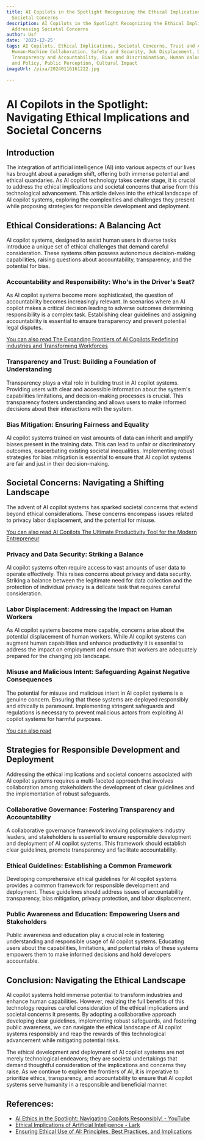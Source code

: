 ```yaml
---
title: AI Copilots in the Spotlight Recognizing the Ethical Implications and Addressing
  Societal Concerns
description: AI Copilots in the Spotlight Recognizing the Ethical Implications and
  Addressing Societal Concerns
author: Usf
date: '2023-12-25'
tags: AI Copilots, Ethical Implications, Societal Concerns, Trust and Automation,
  Human-Machine Collaboration, Safety and Security, Job Displacement, Data Privacy,
  Transparency and Accountability, Bias and Discrimination, Human Values, Regulation
  and Policy, Public Perception, Cultural Impact
imageUrl: /pixa/20240116161222.jpg

---
```

#  AI Copilots in the Spotlight: Navigating Ethical Implications and Societal Concerns

## Introduction

The integration of  artificial intelligence (AI) into various aspects of our lives  has brought about  a paradigm shift, offering both immense potential and ethical quandaries. As AI  copilot technology  takes center stage, it is crucial to address the ethical implications and societal concerns that arise from this technological advancement. This article delves into the ethical landscape of AI copilot systems, exploring the complexities and challenges they present while proposing strategies for responsible development and deployment.

## Ethical Considerations: A Balancing Act

AI copilot systems, designed to assist human users in diverse tasks introduce a unique  set of  ethical challenges that demand careful consideration. These systems often possess autonomous decision-making  capabilities, raising questions about accountability, transparency, and the potential for bias.

### Accountability and Responsibility:  Who's in the Driver's Seat?

As AI  copilot systems become more sophisticated, the question of accountability becomes increasingly relevant. In scenarios where an AI copilot makes  a critical  decision leading to adverse outcomes determining responsibility  is a complex  task. Establishing  clear  guidelines and assigning accountability is essential to  ensure transparency and prevent potential legal disputes.

[You can  also read The Expanding Frontiers of AI Copilots Redefining industries and Transforming Workforces](The%20Expanding%20Frontiers%20of%20AI%20Copilots%20Redefining%20industries%20and%20Transforming%20Workforces)


### Transparency and Trust: Building a Foundation of Understanding

Transparency  plays a vital role in building trust in AI copilot systems. Providing users with clear and  accessible information about the system's capabilities limitations, and decision-making processes is crucial. This transparency fosters understanding and allows users to make informed decisions about their interactions with the system.

### Bias Mitigation: Ensuring Fairness and Equality

AI copilot systems trained on vast amounts of data can inherit and amplify biases present in the  training data.  This can lead to unfair or discriminatory outcomes, exacerbating existing societal inequalities. Implementing robust strategies for bias mitigation is essential to ensure that AI copilot systems are fair and just in their decision-making.

## Societal Concerns: Navigating a Shifting Landscape

The  advent of AI copilot systems has sparked societal concerns that extend beyond ethical  considerations. These concerns encompass issues related to  privacy labor displacement, and the potential  for misuse.

[You can also read AI  Copilots The Ultimate Productivity Tool for the Modern Entrepreneur](AI%20Copilots%20The%20Ultimate%20Productivity%20Tool%20for%20the%20Modern%20Entrepreneur)


### Privacy and Data Security: Striking  a Balance

AI copilot systems  often require  access  to vast amounts of user data to operate effectively. This raises concerns about privacy and data security. Striking  a balance between the legitimate need for data  collection  and the protection of individual privacy is a delicate task that requires careful consideration.

### Labor Displacement: Addressing the Impact on  Human Workers

As  AI copilot  systems become more  capable, concerns arise  about the potential displacement of human workers. While  AI  copilot systems can augment  human capabilities and  enhance productivity  it is  essential to address the impact on employment and ensure that workers are adequately prepared for the changing job landscape.

###  Misuse and Malicious Intent: Safeguarding Against Negative Consequences

The potential  for misuse and malicious intent in AI copilot systems is a genuine concern. Ensuring that these systems are  deployed responsibly and ethically is paramount. Implementing stringent safeguards and regulations is necessary to prevent malicious actors from exploiting AI copilot systems for harmful purposes.

[You can also read ]()


## Strategies  for Responsible Development and Deployment

Addressing  the  ethical implications and societal concerns associated with AI copilot systems requires  a multi-faceted approach  that involves collaboration among  stakeholders the development of clear guidelines and the implementation of robust safeguards.

### Collaborative Governance: Fostering Transparency and Accountability

A collaborative governance framework involving  policymakers industry leaders, and stakeholders is essential to ensure responsible development and deployment of  AI copilot systems. This framework  should establish clear guidelines, promote transparency and facilitate accountability.

### Ethical Guidelines: Establishing a Common Framework

Developing comprehensive ethical guidelines for AI copilot systems provides a common framework for responsible development and deployment. These guidelines should  address issues  of accountability transparency, bias mitigation, privacy  protection, and labor displacement.

### Public  Awareness and Education: Empowering Users and Stakeholders

Public awareness and education play a crucial role in  fostering understanding and responsible usage  of AI copilot systems. Educating users about  the capabilities,  limitations, and potential risks of these systems empowers them to make informed decisions and hold developers accountable.

##  Conclusion: Navigating the Ethical Landscape

AI copilot systems hold immense potential to transform industries and enhance human capabilities. However, realizing the full benefits of this technology requires careful consideration of the ethical implications and societal  concerns it presents. By adopting a  collaborative approach developing clear guidelines, implementing robust safeguards,  and fostering public awareness, we can navigate the ethical landscape of  AI  copilot  systems responsibly and reap the rewards of  this technological advancement while mitigating potential risks.

The ethical development and deployment of AI  copilot  systems are not  merely technological endeavors; they are societal undertakings that demand thoughtful consideration of the implications and  concerns they raise.  As we continue to explore the frontiers  of AI, it is imperative to prioritize ethics, transparency, and accountability to ensure that AI  copilot systems serve humanity in a responsible and beneficial manner.

## References:
- [AI Ethics in the Spotlight: Navigating Copilots Responsibly! - YouTube](https://www.youtube.com/watch?v=0n-eeK5tA5o)
- [Ethical Implications of Artificial Intelligence - Lark](https://www.larksuite.com/en_us/topics/ai-glossary/ethical-implications-of-artificial-intelligence)
- [Ensuring Ethical Use of AI: Principles, Best Practices, and Implications](https://rtslabs.com/ensuring-ethical-use-ai-principles-best-practices-implications)
